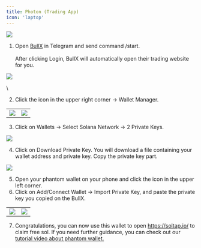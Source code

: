 ```yaml
---
title: Photon (Trading App)
icon: 'laptop'
---
```


![](https://2619786285-files.gitbook.io/~/files/v0/b/gitbook-x-prod.appspot.com/o/spaces%2FM0pXZISmirZR5oaAIkSt%2Fuploads%2Ffqn6Xh92FunCzJFNrg2m%2F8.png?alt=media&token=8ea6e959-9b5c-44c2-aeca-35030a3ee8d9)


1. Open [BullX](https://t.me/BullXBetaBot) in Telegram and send command /start.\
   \
   After clicking Login, BullX will automatically open their trading website for you.

![](https://2619786285-files.gitbook.io/~/files/v0/b/gitbook-x-prod.appspot.com/o/spaces%2FM0pXZISmirZR5oaAIkSt%2Fuploads%2F0eqxOWA9qBu9Lkbsz1UA%2Fimage%20(6).avif?alt=media&token=1fa002ba-5bce-488c-88a8-02996332604f)


\\

2. Click the icon in the upper right corner -> Wallet Manager.

|  |  |
| --- | --- |
| ![](https://2619786285-files.gitbook.io/~/files/v0/b/gitbook-x-prod.appspot.com/o/spaces%2FM0pXZISmirZR5oaAIkSt%2Fuploads%2F0qQUvq90U2GE2JBVJmYX%2Fimage%20(6).png?alt=media&token=577a55d9-2c3c-4353-ac05-d32061290afe) | ![](https://2619786285-files.gitbook.io/~/files/v0/b/gitbook-x-prod.appspot.com/o/spaces%2FM0pXZISmirZR5oaAIkSt%2Fuploads%2F7zUOGVQyQ2WIXAofHcKy%2Fimage%20(7).png?alt=media&token=ae6ce5b3-53e8-4273-bbf8-b057e031a820) |

3. Click on Wallets -> Select Solana Network -> 2 Private Keys.

![](https://2619786285-files.gitbook.io/~/files/v0/b/gitbook-x-prod.appspot.com/o/spaces%2FM0pXZISmirZR5oaAIkSt%2Fuploads%2FWmBCAZXHUnn5225EYpZ5%2Fimage%20(8).png?alt=media&token=6229dd41-229d-4651-88cc-d5dc1b2c4166)


4. Click on Download Private Key. You will download a file containing your wallet address and private key. Copy the private key part.

![](https://2619786285-files.gitbook.io/~/files/v0/b/gitbook-x-prod.appspot.com/o/spaces%2FM0pXZISmirZR5oaAIkSt%2Fuploads%2FW3DPqKpqMOoAuXfc67IN%2Fimage%20(9).png?alt=media&token=f71eef03-f217-43d5-b192-1d43f1983425)


5. Open your phantom wallet on your phone and click the icon in the upper left corner.
6. Click on Add/Connect Wallet -> Import Private Key, and paste the private key you copied on the BullX.

|  |  |
| --- | --- |
| ![](https://2619786285-files.gitbook.io/~/files/v0/b/gitbook-x-prod.appspot.com/o/spaces%2FM0pXZISmirZR5oaAIkSt%2Fuploads%2F1LDojxQ4Mhx51BLLIUOc%2FPhantom.png?alt=media&token=b4408396-4169-4f62-aa7b-17f139131e95) | ![](https://2619786285-files.gitbook.io/~/files/v0/b/gitbook-x-prod.appspot.com/o/spaces%2FM0pXZISmirZR5oaAIkSt%2Fuploads%2FOeiin174gPTCM3Agb2ga%2FPhantom%202.png?alt=media&token=94c344be-9e2b-453f-b851-467c6335c981) |

7. Congratulations, you can now use this wallet to open <https://soltap.io/> to claim free sol. If you need further guidance, you can check out our [tutorial video about phantom wallet.](https://soltap.gitbook.io/docs/how-to-claim-sol/phantom)